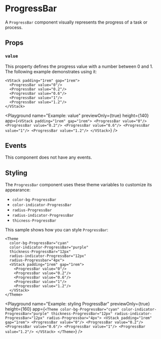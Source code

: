 # ProgressBar

A `ProgressBar` component visually represents the progress of a task or process.

## Props

### `value`

This property defines the progress value with a number between 0 and 1. The following example demonstrates using it:

```ueml copy {2-6}
<VStack padding="1rem" gap="1rem">
  <ProgressBar value="0"/>
  <ProgressBar value="0.2"/>
  <ProgressBar value="0.6"/>
  <ProgressBar value="1"/>
  <ProgressBar value="1.2"/>
</VStack>
```

<Playground
  name="Example: value"
  previewOnly={true}
  height={140}
  app={`
    <VStack padding="1rem" gap="1rem">
      <ProgressBar value="0"/>
      <ProgressBar value="0.2"/>
      <ProgressBar value="0.6"/>
      <ProgressBar value="1"/>
      <ProgressBar value="1.2"/>
    </VStack>
  `}
/>

## Events

This component does not have any events.

## Styling

The `ProgressBar` component uses these theme variables to customize its appearance:

- `color-bg-ProgressBar`
- `color-indicator-ProgressBar`
- `radius-ProgressBar`
- `radius-indicator-ProgressBar`
- `thicness-ProgressBar`

This sample shows how you can style `ProgressBar`:

```ueml copy
<Theme
  color-bg-ProgressBar="cyan"
  color-indicator-ProgressBar="purple"
  thickness-ProgressBar="12px"
  radius-indicator-ProgressBar="12px"
  radius-Progressbar="4px">
  <VStack padding="1rem" gap="1rem">
    <ProgressBar value="0"/>
    <ProgressBar value="0.2"/>
    <ProgressBar value="0.6"/>
    <ProgressBar value="1"/>
    <ProgressBar value="1.2"/>
  </VStack>
</Theme>
```

<Playground
  name="Example: styling ProgressBar"
  previewOnly={true}
  height={160}
  app={`
    <Theme
      color-bg-ProgressBar="cyan"
      color-indicator-ProgressBar="purple"
      thickness-ProgressBar="12px"
      radius-indicator-ProgressBar="12px"
      radius-Progressbar="4px">
      <VStack padding="1rem" gap="1rem">
        <ProgressBar value="0"/>
        <ProgressBar value="0.2"/>
        <ProgressBar value="0.6"/>
        <ProgressBar value="1"/>
        <ProgressBar value="1.2"/>
      </VStack>
    </Theme>
  `}
/>
